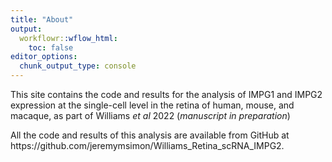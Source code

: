 ```yaml
---
title: "About"
output:
  workflowr::wflow_html:
    toc: false
editor_options:
  chunk_output_type: console
---
```


This site contains the code and results for the analysis of IMPG1 and IMPG2 expression at the single-cell level in the retina of human, mouse, and macaque, as part of Williams _et al_ 2022 (_manuscript in preparation_)

All the code and results of this analysis are available from GitHub at https://github.com/jeremymsimon/Williams_Retina_scRNA_IMPG2.

